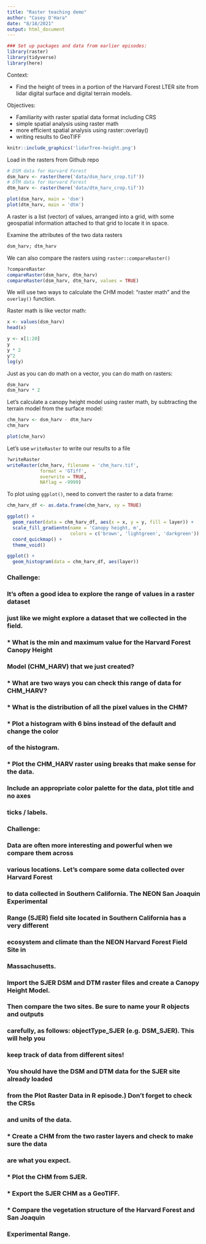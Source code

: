 ```yaml
---
title: "Raster teaching demo"
author: "Casey O'Hara"
date: "8/18/2021"
output: html_document
---
```

  
``` r
### Set up packages and data from earlier episodes:
library(raster)
library(tidyverse)
library(here)
```

Context:

* Find the height of trees in a portion of the Harvard Forest LTER site from lidar digital surface and digital terrain models.

Objectives:

* Familiarity with raster spatial data format including CRS
* simple spatial analysis using raster math
* more efficient spatial analysis using raster::overlay()
* writing results to GeoTIFF

```r
knitr::include_graphics('lidarTree-height.png')
```

Load in the rasters from Github repo
``` r
# DSM data for Harvard Forest
dsm_harv <- raster(here('data/dsm_harv_crop.tif'))
# DTM data for Harvard Forest
dtm_harv <- raster(here('data/dtm_harv_crop.tif'))
```

```r
plot(dsm_harv, main = 'dsm')
plot(dtm_harv, main = 'dtm')
```

A raster is a list (vector) of values, arranged into a grid, with some geospatial information attached to that grid to locate it in space.

Examine the attributes of the two data rasters
```r
dsm_harv; dtm_harv
```




We can also compare the rasters using `raster::compareRaster()`
```r
?compareRaster
compareRaster(dsm_harv, dtm_harv)
compareRaster(dsm_harv, dtm_harv, values = TRUE)
```

We will use two ways to calculate the CHM model: "raster math" and the `overlay()` function.

Raster math is like vector math:
``` r
x <- values(dsm_harv)
head(x)

y <- x[1:20]
y
y * 2
y^2
log(y)
```

Just as you can do math on a vector, you can do math on rasters:
``` r
dsm_harv
dsm_harv * 2
```

Let's calculate a canopy height model using raster math, by subtracting the terrain model from the surface model:
``` r
chm_harv <- dsm_harv - dtm_harv
chm_harv

plot(chm_harv)
```

Let's use `writeRaster` to write our results to a file
```r
?writeRaster
writeRaster(chm_harv, filename = 'chm_harv.tif',
            format = 'GTiff',
            overwrite = TRUE,
            NAflag = -9999)
```

To plot using `ggplot()`, need to convert the raster to a data frame:
``` r
chm_harv_df <- as.data.frame(chm_harv, xy = TRUE)

ggplot() +
  geom_raster(data = chm_harv_df, aes(x = x, y = y, fill = layer)) +
  scale_fill_gradientn(name = 'Canopy height, m', 
                       colors = c('brown', 'lightgreen', 'darkgreen')) +
  coord_quickmap() +
  theme_void()

ggplot() +
  geom_histogram(data = chm_harv_df, aes(layer))
```

### Challenge: 
### It’s often a good idea to explore the range of values in a raster dataset 
### just like we might explore a dataset that we collected in the field.

### * What is the min and maximum value for the Harvard Forest Canopy Height 
###   Model (CHM_HARV) that we just created?
### * What are two ways you can check this range of data for CHM_HARV?
### * What is the distribution of all the pixel values in the CHM?
### * Plot a histogram with 6 bins instead of the default and change the color 
###   of the histogram.
### * Plot the CHM_HARV raster using breaks that make sense for the data. 
###   Include an appropriate color palette for the data, plot title and no axes 
###   ticks / labels.




### Challenge:
### Data are often more interesting and powerful when we compare them across 
### various locations. Let’s compare some data collected over Harvard Forest 
### to data collected in Southern California. The NEON San Joaquin Experimental
### Range (SJER) field site located in Southern California has a very different
### ecosystem and climate than the NEON Harvard Forest Field Site in 
### Massachusetts.

### Import the SJER DSM and DTM raster files and create a Canopy Height Model. 
### Then compare the two sites. Be sure to name your R objects and outputs
### carefully, as follows: objectType_SJER (e.g. DSM_SJER). This will help you 
### keep track of data from different sites!
  
### You should have the DSM and DTM data for the SJER site already loaded 
### from the Plot Raster Data in R episode.) Don’t forget to check the CRSs 
### and units of the data.
### * Create a CHM from the two raster layers and check to make sure the data 
###   are what you expect.
### * Plot the CHM from SJER.
### * Export the SJER CHM as a GeoTIFF.
### * Compare the vegetation structure of the Harvard Forest and San Joaquin 
###   Experimental Range.
